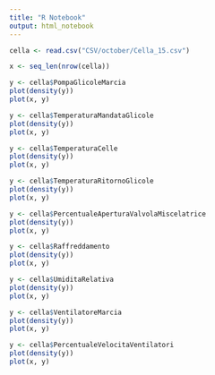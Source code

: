 ```yaml
---
title: "R Notebook"
output: html_notebook
---
```


```r
cella <- read.csv("CSV/october/Cella_15.csv")
```

```r
x <- seq_len(nrow(cella))
```


```r
y <- cella$PompaGlicoleMarcia
plot(density(y))
plot(x, y)
```

```r
y <- cella$TemperaturaMandataGlicole
plot(density(y))
plot(x, y)
```
```r
y <- cella$TemperaturaCelle
plot(density(y))
plot(x, y)
```

```r
y <- cella$TemperaturaRitornoGlicole
plot(density(y))
plot(x, y)
```

```r
y <- cella$PercentualeAperturaValvolaMiscelatrice
plot(density(y))
plot(x, y)
```
```r
y <- cella$Raffreddamento
plot(density(y))
plot(x, y)
```
```r
y <- cella$UmiditaRelativa
plot(density(y))
plot(x, y)
```

```r
y <- cella$VentilatoreMarcia
plot(density(y))
plot(x, y)
```
```r
y <- cella$PercentualeVelocitaVentilatori
plot(density(y))
plot(x, y)
```
